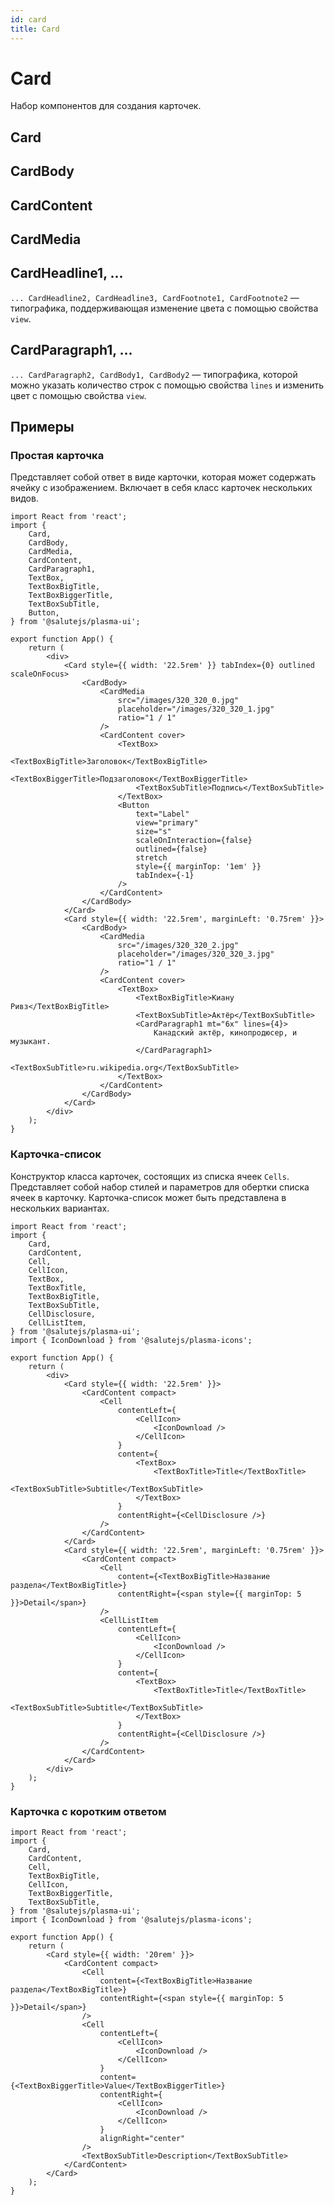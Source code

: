 ```yaml
---
id: card
title: Card
---
```



# Card
Набор компонентов для создания карточек.

<StorybookLink name="Card" />

## Card
<Description name="Card" />
<PropsTable name="Card" />

## CardBody
<Description name="CardBody" />

## CardContent
<Description name="CardContent" />
<PropsTable name="CardContent" />

## CardMedia
<Description name="CardMedia" />
<PropsTable name="CardMedia" />

## CardHeadline1, ...
`... CardHeadline2, CardHeadline3, CardFootnote1, CardFootnote2` — типографика, поддерживающая изменение цвета с помощью свойства `view`.
<PropsTable name="CardHeadline1" />

## CardParagraph1, ...
`... CardParagraph2, CardBody1, CardBody2` — типографика, которой можно указать количество строк с помощью свойства `lines` и изменить цвет с помощью свойства `view`.
<PropsTable name="CardParagraph1" />

## Примеры

### Простая карточка
Представляет собой ответ в виде карточки, которая может содержать ячейку с изображением.
Включает в себя класс карточек нескольких видов.

```tsx live
import React from 'react';
import {
    Card,
    CardBody,
    CardMedia,
    CardContent,
    CardParagraph1,
    TextBox,
    TextBoxBigTitle,
    TextBoxBiggerTitle,
    TextBoxSubTitle,
    Button,
} from '@salutejs/plasma-ui';

export function App() {
    return (
        <div>
            <Card style={{ width: '22.5rem' }} tabIndex={0} outlined scaleOnFocus>
                <CardBody>
                    <CardMedia
                        src="/images/320_320_0.jpg"
                        placeholder="/images/320_320_1.jpg"
                        ratio="1 / 1"
                    />
                    <CardContent cover>
                        <TextBox>
                            <TextBoxBigTitle>Заголовок</TextBoxBigTitle>
                            <TextBoxBiggerTitle>Подзаголовок</TextBoxBiggerTitle>
                            <TextBoxSubTitle>Подпись</TextBoxSubTitle>
                        </TextBox>
                        <Button
                            text="Label"
                            view="primary"
                            size="s"
                            scaleOnInteraction={false}
                            outlined={false}
                            stretch
                            style={{ marginTop: '1em' }}
                            tabIndex={-1}
                        />
                    </CardContent>
                </CardBody>
            </Card>
            <Card style={{ width: '22.5rem', marginLeft: '0.75rem' }}>
                <CardBody>
                    <CardMedia
                        src="/images/320_320_2.jpg"
                        placeholder="/images/320_320_3.jpg"
                        ratio="1 / 1"
                    />
                    <CardContent cover>
                        <TextBox>
                            <TextBoxBigTitle>Киану Ривз</TextBoxBigTitle>
                            <TextBoxSubTitle>Актёр</TextBoxSubTitle>
                            <CardParagraph1 mt="6x" lines={4}>
                                Канадский актёр, кинопродюсер, и музыкант.
                            </CardParagraph1>
                            <TextBoxSubTitle>ru.wikipedia.org</TextBoxSubTitle>
                        </TextBox>
                    </CardContent>
                </CardBody>
            </Card>
        </div>
    );
}
```

### Карточка-список
Конструктор класса карточек, состоящих из списка ячеек `Cells`.
Представляет собой набор стилей и параметров для обертки списка ячеек в карточку.
Карточка-список может быть представлена в нескольких вариантах.

```tsx live
import React from 'react';
import {
    Card,
    CardContent,
    Cell,
    CellIcon,
    TextBox,
    TextBoxTitle,
    TextBoxBigTitle,
    TextBoxSubTitle,
    CellDisclosure,
    CellListItem,
} from '@salutejs/plasma-ui';
import { IconDownload } from '@salutejs/plasma-icons';

export function App() {
    return (
        <div>
            <Card style={{ width: '22.5rem' }}>
                <CardContent compact>
                    <Cell
                        contentLeft={
                            <CellIcon>
                                <IconDownload />
                            </CellIcon>
                        }
                        content={
                            <TextBox>
                                <TextBoxTitle>Title</TextBoxTitle>
                                <TextBoxSubTitle>Subtitle</TextBoxSubTitle>
                            </TextBox>
                        }
                        contentRight={<CellDisclosure />}
                    />
                </CardContent>
            </Card>
            <Card style={{ width: '22.5rem', marginLeft: '0.75rem' }}>
                <CardContent compact>
                    <Cell
                        content={<TextBoxBigTitle>Название раздела</TextBoxBigTitle>}
                        contentRight={<span style={{ marginTop: 5 }}>Detail</span>}
                    />
                    <CellListItem
                        contentLeft={
                            <CellIcon>
                                <IconDownload />
                            </CellIcon>
                        }
                        content={
                            <TextBox>
                                <TextBoxTitle>Title</TextBoxTitle>
                                <TextBoxSubTitle>Subtitle</TextBoxSubTitle>
                            </TextBox>
                        }
                        contentRight={<CellDisclosure />}
                    />
                </CardContent>
            </Card>
        </div>
    );
}
```

### Карточка с коротким ответом

```tsx live
import React from 'react';
import {
    Card,
    CardContent,
    Cell,
    TextBoxBigTitle,
    CellIcon,
    TextBoxBiggerTitle,
    TextBoxSubTitle,
} from '@salutejs/plasma-ui';
import { IconDownload } from '@salutejs/plasma-icons';

export function App() {
    return (
        <Card style={{ width: '20rem' }}>
            <CardContent compact>
                <Cell
                    content={<TextBoxBigTitle>Название раздела</TextBoxBigTitle>}
                    contentRight={<span style={{ marginTop: 5 }}>Detail</span>}
                />
                <Cell
                    contentLeft={
                        <CellIcon>
                            <IconDownload />
                        </CellIcon>
                    }
                    content={<TextBoxBiggerTitle>Value</TextBoxBiggerTitle>}
                    contentRight={
                        <CellIcon>
                            <IconDownload />
                        </CellIcon>
                    }
                    alignRight="center"
                />
                <TextBoxSubTitle>Description</TextBoxSubTitle>
            </CardContent>
        </Card>
    );
}
```
